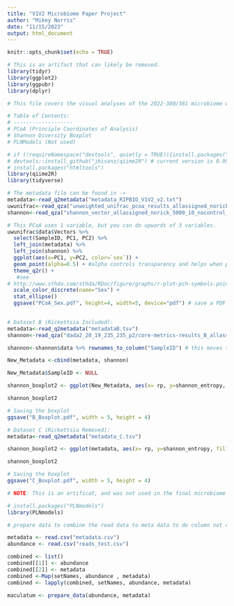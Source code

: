 ```yaml
---
title: "V1V2 Microbiome Paper Project"
author: "Mikey Norris"
date: "11/15/2023"
output: html_document
---
```


```r
knitr::opts_chunk$set(echo = TRUE)
```


```r
# This is an artifact that can likely be removed.
library(tidyr)
library(ggplot2)
library(ggpubr)
library(dplyr)
```

```r
# This file covers the visual analyses of the 2022-380/381 microbiome work on A. maculatum ticks in Virginia. Work was done in collaboration with Dr. David Gauthier and Rebecca Ferrara at Old Dominion University.

# Table of Contents:
# -------------------
# PCoA (Principle Coordinates of Analysis)
# Shannon Diversity Boxplot
# PLNModels (Not used)
```

```r
# if (!requireNamespace("devtools", quietly = TRUE)){install.packages("devtools")}
# devtools::install_github("jbisanz/qiime2R") # current version is 0.99.20
# install.packages("htmltools")
library(qiime2R)
library(tidyverse)

# The metadata file can be found in -> 
metadata<-read_q2metadata("metadata_RIPBIO_V1V2_v2.txt")
uwunifrac<-read_qza("unweighted_unifrac_pcoa_results_allassigned_norick_5000_10_nocontrol_valid.qza")
shannon<-read_qza("shannon_vector_allassigned_norick_5000_10_nocontrol_valid.qza")$data %>% rownames_to_column("SampleID") 
```

```r
# This PCoA uses 1 variable, but you can do upwards of 3 variables. 
uwunifrac$data$Vectors %>%
  select(SampleID, PC1, PC2) %>%
  left_join(metadata) %>%
  left_join(shannon) %>%
  ggplot(aes(x=PC1, y=PC2, color=`sex`)) +
  geom_point(alpha=0.5) + #alpha controls transparency and helps when points are overlapping
  theme_q2r() +
   #see
# http://www.sthda.com/sthda/RDoc/figure/graphs/r-plot-pch-symbols-points-in-r.png for numeric shape codes
  scale_color_discrete(name="Sex") + 
  stat_ellipse()
  ggsave("PCoA_Sex.pdf", height=4, width=5, device="pdf") # save a PDF 3 inches by 4 inches
  
```

```r
# Dataset B (Rickettsia Included):
metadata<-read_q2metadata("metadataB.tsv")
shannon<-read_qza("dada2_20_19_235_235_p2/core-metrics-results_B_allassigned_decontam_with_Rick_5000_10_no_control_valid2/shannon_vector_B_allassigned_decontam_with_Rick_5000_10_no_control_valid2.qza")

shannon<-shannon$data %>% rownames_to_column("SampleID") # this moves the sample names to a new column that matches the metadata and allows them to be merged

New_Metadata <-cbind(metadata, shannon)

New_Metadata$SampleID <- NULL 

shannon_boxplot2 <- ggplot(New_Metadata, aes(x= rp, y=shannon_entropy, fill=rp)) + geom_boxplot() + labs(y = "Shannon Entropy", x = "Rp Status")

shannon_boxplot2

# Saving the boxplot
ggsave("B_Boxplot.pdf", width = 5, height = 4)

# Dataset C (Rickettsia Removed):
metadata<-read_q2metadata("metadata_C.tsv")

shannon_boxplot2 <- ggplot(metadata, aes(x= rp, y=shannon_entropy, fill=rp)) + geom_boxplot() + labs(y = "Shannon Entropy", x = "Rp Status")

shannon_boxplot2

# Saving the boxplot
ggsave("C_Boxplot.pdf", width = 5, height = 4)
```

```r
# NOTE: This is an artificat, and was not used in the final microbiome analysis, a seperate .rmd file contains the PLNmodels work (conducted by Dr. Gauthier).

# install.packages("PLNmodels")
library(PLNmodels)

# prepare data to combine the read data to meta data to do column not column thing

metadata <- read.csv("metadata.csv")
abundance <- read.csv("reads_test.csv")

combined <- list()
combined[[1]] <- abundance
combined[[2]] <- metadata
combined <-Map(setNames, abundance , metadata)
combined <- lapply(combined, setNames, abundance, metadata)

maculatum <- prepare_data(abundance, metadata)

```


